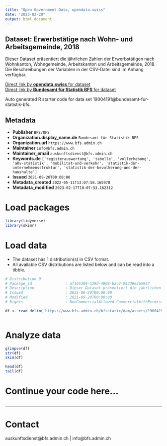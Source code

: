 ```yaml
---
title: "Open Government Data, opendata.swiss"
date: "2023-02-20"
output: html_document
---
```


## Dataset: Erwerbstätige nach Wohn- und Arbeitsgemeinde, 2018

Dieser Dataset präsentiert die jährlichen Zahlen der Erwerbstätigen nach Wohnkanton, Wohngemeinde, Arbeitskanton und Arbeitsgemeinde, 2018. Die Beschreibungen der Variablen in der CSV-Datei sind im Anhang verfügbar.

[Direct link by **opendata.swiss** for dataset](https://opendata.swiss/de/dataset/erwerbstatige-nach-wohn-und-arbeitsgemeinde-2018)<br>
[Direct link by **Bundesamt für Statistik BFS** for dataset](https://www.bfs.admin.ch/asset/de/ts-x-11.04.04.05-2018)

Auto generated R starter code for data set 19004191@bundesamt-fur-statistik-bfs.

## Metadata

- **Publisher** `BFS/OFS`
- **Organization.display_name.de** `Bundesamt für Statistik BFS`
- **Organization.url** `https://www.bfs.admin.ch`
- **Maintainer** `info@bfs.admin.ch`
- **Maintainer_email** `auskunftsdienst@bfs.admin.ch`
- **Keywords.de** `['registerauswertung', 'tabelle', 'vollerhebung', 'ahv-statistik', 'mobilitat-und-verkehr', 'statistik-der-unternehmensstruktur', 'statistik-der-bevolkerung-und-der-haushalte']`
- **Issued** `2021-09-20T00:00:00`
- **Metadata_created** `2022-05-11T13:07:58.165978`
- **Metadata_modified** `2023-02-17T10:07:53.162312`


# Load packages

```r

library(tidyverse)
library(skimr)

```

# Load data

-   The dataset has 1 distribution(s) in CSV format.
-   All available CSV distributions are listed below and can be read into a tibble.

```r

# Distribution 0
# Package_id               : af105309-539d-4908-b2c2-94339e3a5947
# Description              : Dieser Dataset präsentiert die jährlichen Zahlen der Erwerbstätigen nach Wohnkanton, Wohngemeinde, Arbeitskanton und Arbeitsgemeinde, 2018. Die Beschreibungen der Variablen in der CSV-Datei sind im Anhang verfügbar.
# Issued                   : 2021-09-20T00:00:00
# Modified                 : 2021-09-20T00:00:00
# Rights                   : NonCommercialAllowed-CommercialWithPermission-ReferenceRequired

df <- read_delim('https://www.bfs.admin.ch/bfsstatic/dam/assets/19004193/master')



```

# Analyze data

```r

glimpse(df)
str(df)
skim(df)

head(df)
tail(df)

```

# Continue your code here...

```r

```

------------------------------------------------------------------------

# Contact

auskunftsdienst@bfs.admin.ch | info@bfs.admin.ch
